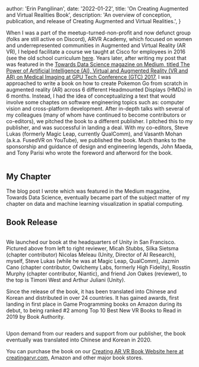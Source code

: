
  author: 'Erin Pangilinan',
  date: '2022-01-22',
  title: 'On Creating Augmented and Virtual Realities Book',
  description:
    'An overview of conception, publication, and release of Creating Augmented and Virtual Realities.',
}


When I was a part of the meetup-turned-non-profit and now defunct group (folks are still active on Discord), <a hef="https://arvracademy.io/">ARVR Academy</a>, which focused on women and underrepresented communities in Augmented and Virtual Reality (AR VR), I helped facilitate a course we taught at Cisco for employees in 2016 (see the old school curriculum <a href="https://github.com/arvracademy/svfallclass16/blob/master/syllabus.md">here</a>. Years later, after writing my post that was featured in the <a href="https://bit.ly/GTC17-XRAI">Towards Data Science magazine on Medium, titled The Power of Artificial Intelligence (AI), Virtual and Augmented Reality (VR and AR) on Medical Imaging at GPU Tech Conference (GTC) 2017,</a> I was approached to write a book on how to create Pokemon Go from scratch in augmented reality (AR) across 6 different Headmounted Displays (HMDs) in 6 months. Instead, I had the idea of conceptualizing a text that would involve some chaptes on software engineering topics such as: computer vision and cross-platform development. After in-depth talks with several of my colleagues (many of whom have continued to become contributors or co-editors), we pitched the book to a different publisher. I pitched this to my publisher, and was successful in landing a deal. With my co-editors, Steve Lukas (formerly Magic Leap, currently QualComm), and Vasanth Mohan (a.k.a. FusedVR on YouTube), we published the book.  Much thanks to the sponsorship and guidance of design and engineering legends, John Maeda, and Tony Parisi who wrote the foreword and afterword for the book.

<Image src={bookCover} alt="" />

## My Chapter

The blog post I wrote which was featured in the Medium magazine, Towards Data Science, eventually became part of the subject matter of my chapter on data and machine learning visualization in spatial computing.

## Book Release

<Image src={bookRelease} alt="" />

We launched our book at the headquarters of Unity in San Francisco. Pictured above from left to right reviewer, Micah Stubbs, Silka Sietsma (chapter contributor) Nicolas Meleau (Unity, Director of AI Research), myself, Steve Lukas (while he was at Magic Leap, QualComm), Jazmin Cano (chapter contributor, Owlchemy Labs, formerly High Fidelity), Rosstin Murphy (chapter contributor, Niantic), and friend Jon Oakes (reviewer), to the top is Timoni West and Arthur Juliani (Unity).

Since the release of the book, it has been translated into Chinese and Korean and distributed in over 24 countries. It has gained awards, first landing in first place in Game Programming books on Amazon during its debut, to being ranked #2 among Top 10 Best New VR Books to Read in 2019 by Book Authority.

<Image src={bookChinese} alt="" />

Upon demand from our readers and support from our publisher, the book eventually was translated into Chinese and Korean in 2020.

You can purchase the book on our <a href="http://www.creatingarv.com"> Creating AR VR Book Website here at creatingarvr.com,</a> Amazon and other major book stores. 